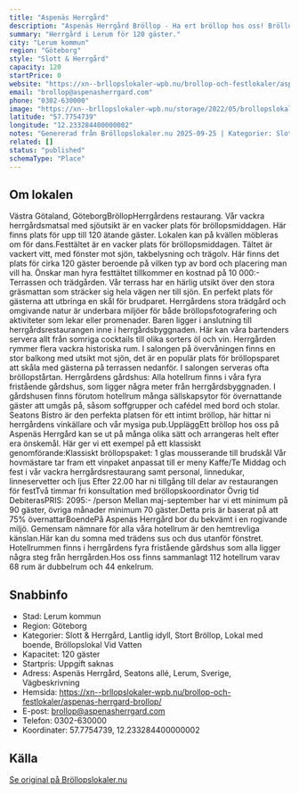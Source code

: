 ```yaml
---
title: "Aspenäs Herrgård"
description: "Aspenäs Herrgård Bröllop - Ha ert bröllop hos oss! Bröllopslokal lerum. Skicka gärna en förfrågan så hjälper vi Er!"
summary: "Herrgård i Lerum för 120 gäster."
city: "Lerum kommun"
region: "Göteborg"
style: "Slott & Herrgård"
capacity: 120
startPrice: 0
website: "https://xn--brllopslokaler-wpb.nu/brollop-och-festlokaler/aspenas-herrgard-brollop/"
email: "brollop@aspenasherrgard.com"
phone: "0302-630000"
image: "https://xn--brllopslokaler-wpb.nu/storage/2022/05/brollopslokal-festlokal-brollop-festvaning-aspenas-goteborg-2.webp"
latitude: "57.7754739"
longitude: "12.233284400000002"
notes: "Genererad från Bröllopslokaler.nu 2025-09-25 | Kategorier: Slott & Herrgård, Lantlig idyll, Stort Bröllop, Lokal med boende, Bröllopslokal Vid Vatten"
related: []
status: "published"
schemaType: "Place"
---
```


## Om lokalen

Västra Götaland, GöteborgBröllopHerrgårdens restaurang. Vår vackra herrgårdsmatsal med sjöutsikt är en vacker plats för bröllopsmiddagen. Här finns plats för upp till 120 ätande gäster. Lokalen kan på kvällen möbleras om för dans.Festtältet är en vacker plats för bröllopsmiddagen. Tältet är vackert vitt, med fönster mot sjön, takbelysning och trägolv. Här finns det plats för cirka 120 gäster beroende på vilken typ av bord och placering man vill ha. Önskar man hyra festtältet tillkommer en kostnad på 10 000:- Terrassen och trädgården. Vår terrass har en härlig utsikt över den stora gräsmattan som sträcker sig hela vägen ner till sjön. En perfekt plats för gästerna att utbringa en skål för brudparet. Herrgårdens stora trädgård och omgivande natur är underbara miljöer för både bröllopsfotografering och aktiviteter som lekar eller promenader. Baren ligger i anslutning till herrgårdsrestaurangen inne i herrgårdsbyggnaden. Här kan våra bartenders servera allt från somriga cocktails till olika sorters öl och vin. Herrgården rymmer flera vackra historiska rum. I salongen på övervåningen finns en stor balkong med utsikt mot sjön, det är en populär plats för bröllopsparet att skåla med gästerna på terrassen nedanför. I salongen serveras ofta bröllopstårtan. Herrgårdens gårdshus: Alla hotellrum finns i våra fyra fristående gårdshus, som ligger några meter från herrgårdsbyggnaden. I gårdshusen finns förutom hotellrum många sällskapsytor för övernattande gäster att umgås på, såsom soffgrupper och cafédel med bord och stolar. Seatons Bistro är den perfekta platsen för ett intimt bröllop, här hittar ni herrgårdens vinkällare och vår mysiga pub.UppläggEtt bröllop hos oss på Aspenäs Herrgård kan se ut på många olika sätt och arrangeras helt efter era önskemål. Här ger vi ett exempel på ett klassiskt genomförande:Klassiskt bröllopspaket: 1 glas mousserande till brudskål Vår hovmästare tar fram ett vinpaket anpassat till er meny Kaffe/Te Middag och fest i vår vackra herrgårdsrestaurang samt personal, linnedukar, linneservetter och ljus Efter 22.00 har ni tillgång till delar av restaurangen för festTvå timmar fri konsultation med bröllopskoordinator Övrig tid DebiterasPRIS: 2095:- /person Mellan maj-september har vi ett minimum på 90 gäster, övriga månader minimum 70 gäster.Detta pris är baserat på att 75% övernattarBoendePå Aspenäs Herrgård bor du bekvämt i en rogivande miljö. Gemensam nämnare för alla våra hotellrum är den hemtrevliga känslan.Här kan du somna med trädens sus och dus utanför fönstret. Hotellrummen finns i herrgårdens fyra fristående gårdshus som alla ligger några steg från herrgården.Hos oss finns sammanlagt 112 hotellrum varav 68 rum är dubbelrum och 44 enkelrum.

## Snabbinfo

- Stad: Lerum kommun
- Region: Göteborg
- Kategorier: Slott & Herrgård, Lantlig idyll, Stort Bröllop, Lokal med boende, Bröllopslokal Vid Vatten
- Kapacitet: 120 gäster
- Startpris: Uppgift saknas
- Adress: Aspenäs Herrgård, Seatons allé, Lerum, Sverige, Vägbeskrivning
- Hemsida: https://xn--brllopslokaler-wpb.nu/brollop-och-festlokaler/aspenas-herrgard-brollop/
- E-post: brollop@aspenasherrgard.com
- Telefon: 0302-630000
- Koordinater: 57.7754739, 12.233284400000002

## Källa

[Se original på Bröllopslokaler.nu](https://xn--brllopslokaler-wpb.nu/brollop-och-festlokaler/aspenas-herrgard-brollop/)
